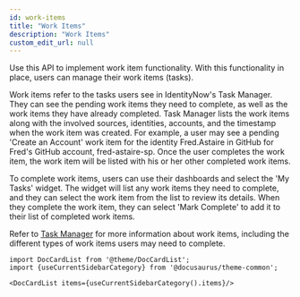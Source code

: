 ```yaml
---
id: work-items
title: "Work Items"
description: "Work Items"
custom_edit_url: null
---
```




Use this API to implement work item functionality.
With this functionality in place, users can manage their work items (tasks).

Work items refer to the tasks users see in IdentityNow's Task Manager.
They can see the pending work items they need to complete, as well as the work items they have already completed.
Task Manager lists the work items along with the involved sources, identities, accounts, and the timestamp when the work item was created.
For example, a user may see a pending 'Create an Account' work item for the identity Fred.Astaire in GitHub for Fred's GitHub account, fred-astaire-sp.
Once the user completes the work item, the work item will be listed with his or her other completed work items.

To complete work items, users can use their dashboards and select the 'My Tasks' widget.
The widget will list any work items they need to complete, and they can select the work item from the list to review its details.
When they complete the work item, they can select 'Mark Complete' to add it to their list of completed work items.

Refer to [Task Manager](https://documentation.sailpoint.com/saas/user-help/task_manager.html) for more information about work items, including the different types of work items users may need to complete.




```mdx-code-block
import DocCardList from '@theme/DocCardList';
import {useCurrentSidebarCategory} from '@docusaurus/theme-common';

<DocCardList items={useCurrentSidebarCategory().items}/>
```
      